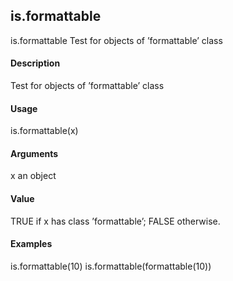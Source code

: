 ## is.formattable 
is.formattable Test for objects of ’formattable’ class

#### Description
Test for objects of ’formattable’ class

#### Usage
is.formattable(x)

#### Arguments
x an object

#### Value
TRUE if x has class ’formattable’; FALSE otherwise.

#### Examples
is.formattable(10)
is.formattable(formattable(10))
